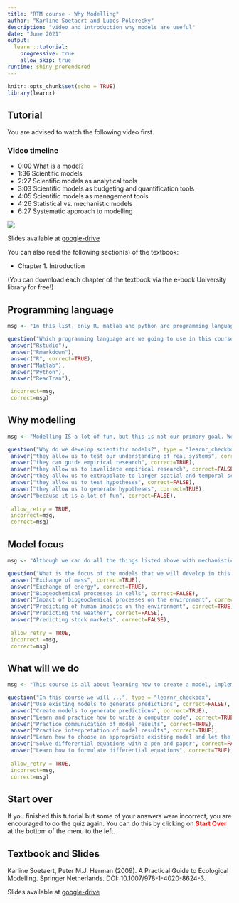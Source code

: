 ```yaml
---
title: "RTM course - Why Modelling"
author: "Karline Soetaert and Lubos Polerecky"
description: "video and introduction why models are useful"
date: "June 2021"
output: 
  learnr::tutorial:
    progressive: true
    allow_skip: true
runtime: shiny_prerendered
---
```


```r
knitr::opts_chunk$set(echo = TRUE)
library(learnr)
```

## Tutorial

You are advised to watch the following video first.

### Video timeline 
* 0:00 What is a model?
* 1:36 Scientific models
* 2:27 Scientific models as analytical tools
* 3:03 Scientific models as budgeting and quantification tools
* 4:05 Scientific models as management tools
* 4:26 Statistical vs. mechanistic models
* 6:27 Systematic approach to modelling

![](https://www.youtube.com/watch?v=uJTbH2XoQN0&list=PLx8PHcDdmF-uD1Pr07TU9SzlhlGpfrxqn&index=2)

Slides available at <a href="https://drive.google.com/drive/folders/1Bys0-xzXLCpFpWhD-HrH6jDKOyl8iJMd" target="_blank">google-drive</a>

You can also read the following section(s) of the textbook:

* Chapter 1. Introduction

(You can download each chapter of the textbook via the e-book University library for free!)

## Programming language

```r
msg <- "In this list, only R, matlab and python are programming languages, and R is the one that we will use in this course. Rmarkdown is a platform to merge an R-code with text;  Rstudio provides an integrated development environment (IDE), or an interface, that facilitates using R; ReacTran is one of the many R-packages that we will use."

question("Which programming language are we going to use in this course to solve our models?", type = "learnr_radio",
 answer("Rstudio"),
 answer("Rmarkdown"),
 answer("R", correct=TRUE),
 answer("Matlab"),
 answer("Python"),
 answer("ReacTran"),

 incorrect=msg,
 correct=msg)
```

## Why modelling

```r
msg <- "Modelling IS a lot of fun, but this is not our primary goal. We use models in addition to data gathering because they give a different perspective of reality. They increase our understanding, allow us to extrapolate, may guide our research, and may be used to generate hypotheses."

question("Why do we develop scientific models?", type = "learnr_checkbox",
 answer("they allow us to test our understanding of real systems", correct=TRUE),
 answer("they can guide empirical research", correct=TRUE),
 answer("they allow us to invalidate empirical research", correct=FALSE),
 answer("they allow us to extrapolate to larger spatial and temporal scales", correct=TRUE),
 answer("they allow us to test hypotheses", correct=FALSE),
 answer("they allow us to generate hypotheses", correct=TRUE),
 answer("because it is a lot of fun", correct=FALSE),
 
 allow_retry = TRUE,
 incorrect=msg,
 correct=msg)
```

## Model focus

```r
msg <- "Although we can do all the things listed above with mechanistic models, in this course we restrict ourselves to exchanges of mass and energy and on biogeochemistry and ecology relating to the environment."

question("What is the focus of the models that we will develop in this course?", type = "learnr_checkbox",
 answer("Exchange of mass", correct=TRUE),
 answer("Exchange of energy", correct=TRUE),
 answer("Biogeochemical processes in cells", correct=FALSE),
 answer("Impact of biogeochemical processes on the environment", correct=TRUE),
 answer("Predicting of human impacts on the environment", correct=TRUE),
 answer("Predicting the weather", correct=FALSE),
 answer("Predicting stock markets", correct=FALSE),
 
 allow_retry = TRUE,
 incorrect =msg,
 correct=msg)
```

## What will we do

```r
msg <- "This course is all about learning how to create a model, implement it, interprete it and communicate the results."

question("In this course we will ...", type = "learnr_checkbox",
 answer("Use existing models to generate predictions", correct=FALSE),
 answer("Create models to generate predictions", correct=TRUE),
 answer("Learn and practice how to write a computer code", correct=TRUE),
 answer("Practice communication of model results", correct=TRUE),
 answer("Practice interpretation of model results", correct=TRUE),
 answer("Learn how to choose an appropriate existing model and let the computer do the work", correct=FALSE),
 answer("Solve differential equations with a pen and paper", correct=FALSE),
 answer("Learn how to formulate differential equations", correct=TRUE),
 
 allow_retry = TRUE,
 incorrect=msg,
 correct=msg)
```

## Start over

If you finished this tutorial but some of your answers were incorrect, you are encouraged to do the quiz again. You can do this by clicking on <span style="color:red">**Start Over**</span> at the bottom of the menu to the left.

## Textbook and Slides

Karline Soetaert, Peter M.J. Herman (2009). A Practical Guide to Ecological Modelling. Springer Netherlands. DOI: 10.1007/978-1-4020-8624-3.

Slides available at <a href="https://drive.google.com/drive/folders/1Bys0-xzXLCpFpWhD-HrH6jDKOyl8iJMd" target="_blank">google-drive</a>